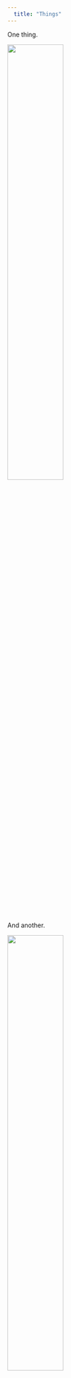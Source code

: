 ```yaml
---
  title: "Things"
---
```


  One thing.

<img src="files/paranoid_mind.jpg" style="width:50%">

  And another.

<img src="files/paranoid_spirit.jpg" style="width:50%">

  What things.

<img src="files/whattheduck.png" style="width:50%">
